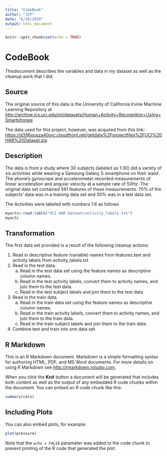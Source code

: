 ```yaml
---
title: "CodeBook"
author: "JCP"
date: "6/20/2020"
output: html_document
---
```


```r
knitr::opts_chunk$set(echo = TRUE)
```

# CodeBook

Thisdocument describes the variables and data in my dataset as well as the cleanup work that I did.

## Source

The original source of this data is the University of California Irvine Machine Learning Repository at <http://archive.ics.uci.edu/ml/datasets/Human+Activity+Recognition+Using+Smartphones>

The data used for this project, however, was acquired from this link: <https://d396qusza40orc.cloudfront.net/getdata%2Fprojectfiles%2FUCI%20HAR%20Dataset.zip>


## Description

The data is from a study where 30 subjects (labeled as 1:30) did a variety of six activities while wearing a Samsung Galaxy S smartphone on their waist.  The phone's gyroscope and accelerometer recorded measurements of linear acceleration and angular velocity at a sample rate of 50Hz.  The original data set contained 561 features of these measurements.  70% of the subjects' data was in a training data set and 30% was in a test data set.

The Activities were labeled with numbers 1:6 as follows

```r
myacts<-read.table("UCI HAR Dataset/activity_labels.txt")
myacts
```

## Transformation

The first data set provided is a result of the following cleanup actions:

1. Read in descriptive feature (variable) names from features.text and activity labels from activity_labels.txt
2. Read in the test data.
    a. Read in the test data set using the feature names as descriptive column names.
    b. Read in the test activity labels, convert them to activity names, and join them to the test data.
    c. Read in the test subject labels and join them to the test data.
3. Read in the train data.
    a. Read in the train data set using the feature names as descriptive column names.
    b. Read in the train activity labels, convert them to activity names, and join them to the train data.
    c. Read in the train subject labels and join them to the train data.
4. Combine test and train into one data set.















## R Markdown

This is an R Markdown document. Markdown is a simple formatting syntax for authoring HTML, PDF, and MS Word documents. For more details on using R Markdown see <http://rmarkdown.rstudio.com>.

When you click the **Knit** button a document will be generated that includes both content as well as the output of any embedded R code chunks within the document. You can embed an R code chunk like this:

```r
summary(cars)
```

## Including Plots

You can also embed plots, for example:

```r
plot(pressure)
```

Note that the `echo = FALSE` parameter was added to the code chunk to prevent printing of the R code that generated the plot.
